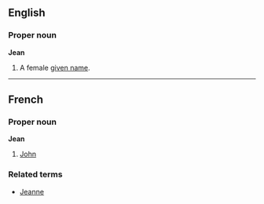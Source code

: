 ==English==
===Proper noun===
'''Jean'''

#A female [[given name]].

----
==French==
===Proper noun===
'''Jean'''

#[[John]]

===Related terms===
*[[Jeanne]]